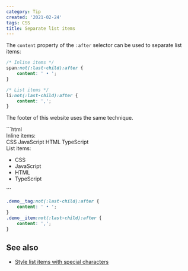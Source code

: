 ```yaml
---
category: Tip
created: '2021-02-24'
tags: CSS
title: Separate list items
---
```


The `content` property of the `:after` selector can be used to separate list items:

```css
/* Inline items */
span:not(:last-child):after {
    content: ' • ';
}

/* List items */
li:not(:last-child):after {
    content: ',';
}
```

The footer of this website uses the same technique.

<Playground>
```html
<div>Inline items:</div>
<span class="demo__tag">CSS</span>
<span class="demo__tag">JavaScript</span>
<span class="demo__tag">HTML</span>
<span class="demo__tag">TypeScript</span>

<div>List items:</div>
<ul>
    <li class="demo__item">CSS</li>
    <li class="demo__item">JavaScript</li>
    <li class="demo__item">HTML</li>
    <li class="demo__item">TypeScript</li>
</ul>
```

```css
.demo__tag:not(:last-child):after {
    content: ' • ';
}
.demo__item:not(:last-child):after {
    content: ',';
}
```
</Playground>

## See also

-   [Style list items with special characters](https://phuoc.ng/collection/tips/style-list-items-with-special-characters)
